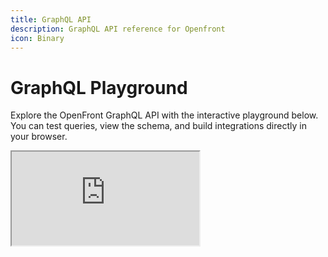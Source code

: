 ```yaml
---
title: GraphQL API
description: GraphQL API reference for Openfront
icon: Binary
---
```


# GraphQL Playground

Explore the OpenFront GraphQL API with the interactive playground below. You can test queries, view the schema, and build integrations directly in your browser.

<iframe 
  src="https://impossible-tees.openship.org/api/graphql" 
  className="w-full h-[80vh] border-0 rounded-lg ring-1 ring-gray-900/5 dark:ring-white/10 shadow-inner not-prose"
  title="OpenFront GraphQL Playground"
/>

## API Authentication

OpenFront uses Bearer token authentication with comprehensive scope-based permissions.

### Generate API Key


<Steps>
### Navigate to API Keys
Go to your OpenFront dashboard at `your-domain.com/dashboard/platform/api-keys`

### Create New Key
Click **"Create Api Key"** to open the key creation form

### Configure Permissions
1. **Name**: Enter a descriptive name for your API key
2. **Scopes**: Select the permissions you need from the dropdown:
   - `read_products`, `write_products` - Product management
   - `read_orders`, `write_orders` - Order processing 
   - `read_customers`, `write_customers` - Customer data
   - `read_fulfillments`, `write_fulfillments` - Order fulfillment
   - `read_checkouts`, `write_checkouts` - Checkout process
   - `read_discounts`, `write_discounts` - Discount management
   - `read_gift_cards`, `write_gift_cards` - Gift card operations
   - `read_returns`, `write_returns` - Return processing
   - `read_sales_channels`, `write_sales_channels` - Sales channels
   - `read_payments`, `write_payments` - Payment processing
   - `read_webhooks`, `write_webhooks` - Webhook management
   - `read_apps`, `write_apps` - App integrations
3. **Expiration** (optional): Set an expiration date for the key
4. **IP Restrictions** (optional): Limit access to specific IP addresses

### Copy Your Key
Click **"Create"** and immediately copy the generated API key. It starts with `of_` and can only be viewed once.
</Steps>

## Making API Calls

Use the Bearer token authentication with your API key:

```bash
curl -X POST \
  https://your-domain.com/api/graphql \
  -H 'Content-Type: application/json' \
  -H 'Authorization: Bearer of_your-api-key-here' \
  -d '{"query": "{ products { id name } }"}'
```

## Example Queries

### Get Products
```graphql
query GetProducts {
  products {
    id
    name
    description
    variants {
      id
      price
      inventory
    }
  }
}
```

### Create Order
```graphql
mutation CreateOrder($data: OrderCreateInput!) {
  createOrder(data: $data) {
    id
    displayId
    email
    status
    total
  }
}
```